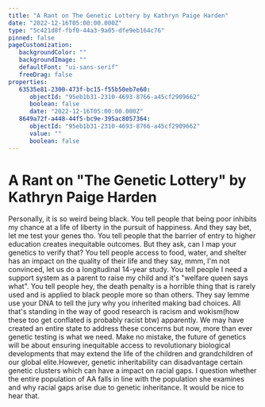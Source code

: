 ```yaml
---
title: "A Rant on The Genetic Lottery by Kathryn Paige Harden"
date: "2022-12-16T05:00:00.000Z"
type: "5c421d8f-fbf0-44a3-9a05-dfe9eb164c76"
pinned: false
pageCustomization: 
   backgroundColor: ""
   backgroundImage: ""
   defaultFont: "ui-sans-serif"
   freeDrag: false
properties: 
   63535e81-2300-473f-bc15-f55b50eb7e60: 
      objectId: "95eb1b31-2310-4693-8766-a45cf2909662"
      boolean: false
      date: "2022-12-16T05:00:00.000Z"
   8649a72f-a448-44f5-bc9e-395ac8057364: 
      objectId: "95eb1b31-2310-4693-8766-a45cf2909662"
      value: ""
      boolean: false
---
```


# A Rant on "The Genetic Lottery" by Kathryn Paige Harden

Personally, it is so weird being black. You tell people that being poor inhibits my chance at a life of liberty in the pursuit of happiness. And they say bet, let me test your genes tho. You tell people that the barrier of entry to higher education creates inequitable outcomes. But they ask, can I map your genetics to verify that? You tell people access to food, water, and shelter has an impact on the quality of their life and they say, mmm, I'm not convinced, let us do a longitudinal 14-year study. You tell people I need a support system as a parent to raise my child and it's "welfare queen says what". You tell people hey, the death penalty is a horrible thing that is rarely used and is applied to black people more so than others. They say lemme use your DNA to tell the jury why you inherited making bad choices. All that's standing in the way of good research is racism and wokism(how these too get conflated is probably racist btw) apparently. We may have created an entire state to address these concerns but now, more than ever genetic testing is what we need. Make no mistake, the future of genetics will be about ensuring inequitable access to revolutionary biological developments that may extend the life of the children and grandchildren of our global elite.However, genetic inheritability can disadvantage certain genetic clusters which can have a impact on racial gaps. I question whether the entire population of AA falls in line with the population she examines and why racial gaps arise due to genetic inheritance. It would be nice to hear that.

